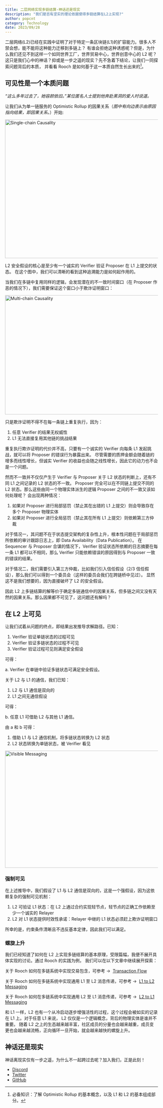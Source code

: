```yaml
---
title: 二层网络实现多链结算-神话还是现实
description: "我们是否有坚实的理论依据使得多链结算在L2上实现?"
author: popcnt
category: Technology
date: 2023/09/28
---
```



<PostHeader />

二层网络(L2)已经在实践中证明了对于特定一条区块链(L1)的扩容能力。很多人不禁会想，能不能将这种能力迁移到多链上？
有谁会拒绝这种诱惑呢？但是，为什么我们还见不到这样一个如同世界工厂，世界贸易中心，世界创意中心的 L2 呢？
这只是我们心中的神话？抑或是一步之遥的现实？先不急着下结论，让我们一同探索问题背后的本质，
并看看 Rooch 是如何基于这一本质自然生长出来的[^1]。

## 可见性是一个本质问题

*“这么多年过去了，她容颜依旧。”某位匿名人士提到他奔赴黑洞的爱人时说道。*

让我们从为单一链服务的 Optimistic Rollup 的因果关系（*图中有向边表示由原因指向结果，即因果关系。*）开始:

<img alt="Single-chain Causality" height="457"  width="700" src="/blog/multi-chain-myth/single-chain.jpeg"/>

L2 安全假设的核心是至少有一个诚实的 Verifier 验证 Proposer 在 L1 上提交的状态。
在这个图中，我们可以清晰的看到这种追溯能力是如何起作用的。

当我们在多链中复用同样的逻辑，会发现潜在的不一致时间窗口（在 Proposer 作恶的情况下），我们需要保证这个窗口小于欺诈证明窗口：

<img alt="Multi-chain Causality" height="393"  width="700" src="/blog/multi-chain-myth/multi-chain.jpeg"/>

只是欺诈证明不得不在每一条链上重复执行，因为：

1. 任意 Verifier 的结果无权威性
2. L1 无法直接复用其他链的挑战结果

重复执行欺诈证明的代价并不高，只要有一个诚实的 Verifier 向每条 L1 发起挑战，就可以将 Proposer 的错误行为暴露出来。
尽管需要的质押金额会随着链的增多而线性增长，但诚实 Verifier 的收益也会随之线性增长，因此它的动力也不会是一个问题。

然而不一致并不仅仅产生于 Verifier 与 Proposer 关于 L2 状态的判断上，还有不同 L1 之间记录的 L2 状态的不一致。
Proposer 完全可以在不同链上提交不同的 L2 状态。那么这些由同一个物理实体派生的逻辑 Proposer 之间的不一致又该如何处理呢？
会出现两种情况：

1. 如果对 Proposer 进行局部惩罚（禁止其在出错的 L1 上提交）则会导致存在多个 Proposer 物理实体
2. 如果对 Proposer 进行全局惩罚（禁止其在所有 L1 上提交）则依赖第三方仲裁

对于情况一，其问题不在于状态提交架构的复杂性上升，根本性问题在于局部惩罚所依赖的审计跟踪日志上，即 Data Availability（Data Publication）。
在 Sequencer 与 Proposer 合谋的情况下，Verifier 验证状态所依赖的日志摘要在每一条 L1 都可以不相同，那么 Verifier 只能依赖错误的原因得到与 Proposer 一致的错误的结果。

对于情况二，我们需要引入第三方仲裁，比如我们引入信任假设（2/3 信任假设），那么我们可以得到一个委员会（这样的委员会我们在跨链桥中见过）。
显然这不是我们想要的，因为直接破坏了 L2 的安全假设。

因此 L2 上多链结算的解等价于确定多链通信中的因果关系，但多链之间又没有天然的因果关系。那么因果都不可见了，这问题还有解吗？

## 在 L2 上可见

让我们试着从问题的终点，即结果出发推导求解路径。已知：

1. Verifier 验证单链状态的过程可见
2. Verifier 验证多链状态的过程不可见
3. Verifier 验证过程可见则满足安全假设

可得：

a. Verifier 在单链中验证多链状态可满足安全假设。

关于 L2 与 L1 的通信，我们已知：

1. L2 与 L1 通信是双向的
2. L1 之间无通信假设

可得：

b. 任意 L1 可借助 L2 与其他 L1 通信。

由 a 和 b 可得：

1. 借助 L1 与 L2 通信机制，将多链状态转换为 L2 状态
2. L2 状态转换为单链状态，被 Verifier 看见

<img alt="Visible Messaging" height="386"  width="700" src="/blog/multi-chain-myth/visible-messaging.jpeg"/>

### 强制可见

在上述推导中，我们假设了 L1 与 L2 通信是双向的，这是一个强假设，因为这依赖复杂的强制可见机制：

1. L2 可验证 L1 状态：在 L2 上通过合约实现轻节点，轻节点的正确工作依赖至少一个诚实的 Relayer
2. L2 对 L1 状态提供时效性承诺：Relayer 中继的 L1 状态必须赶上欺诈证明窗口

所幸的是，约束条件清晰且不违反基本定律，因此我们可以满足。

### 螺旋上升

我们已经知道了如何在 L2 上实现多链结算的基本原理，受限篇幅，我便不展开具体实现的讨论。通过 Rooch 的实践为例，
我们可以在以下文章中继续展开探索：

关于 Rooch 如何在多链系统中实现交易包含，可参考 →  [Transaction Flow](../learn/core-concepts/transaction/transaction-flow.zh-CN.mdx) 

关于 Rooch 如何在多链系统中实现通用 L1 至 L2 消息传递，可参考 →  [L1 to L2 Messaging](../learn/in-depth-tech/multi-chain-settlement/l1-to-l2-messaging.zh-CN.mdx)

关于 Rooch 如何在多链系统中实现通用 L2 至 L1 消息传递，可参考 →  [L2 to L1 Messaging](../learn/in-depth-tech/multi-chain-settlement/l2-to-l1-messaging.zh-CN.mdx)

和 L1 一样，L2 也有一个从冷启动逐步增强活性的过程，这个过程会被如实的记录在 L1 上。对于任意 L1 来说，
L2 仅仅是一个逻辑概念，背后的物理实体是谁并不重要。
随着 L2 之上的生态越来越丰富，社区成员的分量也会越来越重，成员变更也会越来越流畅，正向循环一旦开始，就会越来越快的螺旋上升。

## 神话还是现实

神话离现实仅有一步之遥，为什么不一起跨过去呢？加入我们，正是此刻！

* [Discord](https://discord.gg/rooch)
* [Twitter](https://twitter.com/RoochNetwork)
* [GitHub](https://github.com/rooch-network)

[^1]: 必备知识：了解 Optimistic Rollup 的基本概念，以及 L1 和 L2 的基本组成部分。
